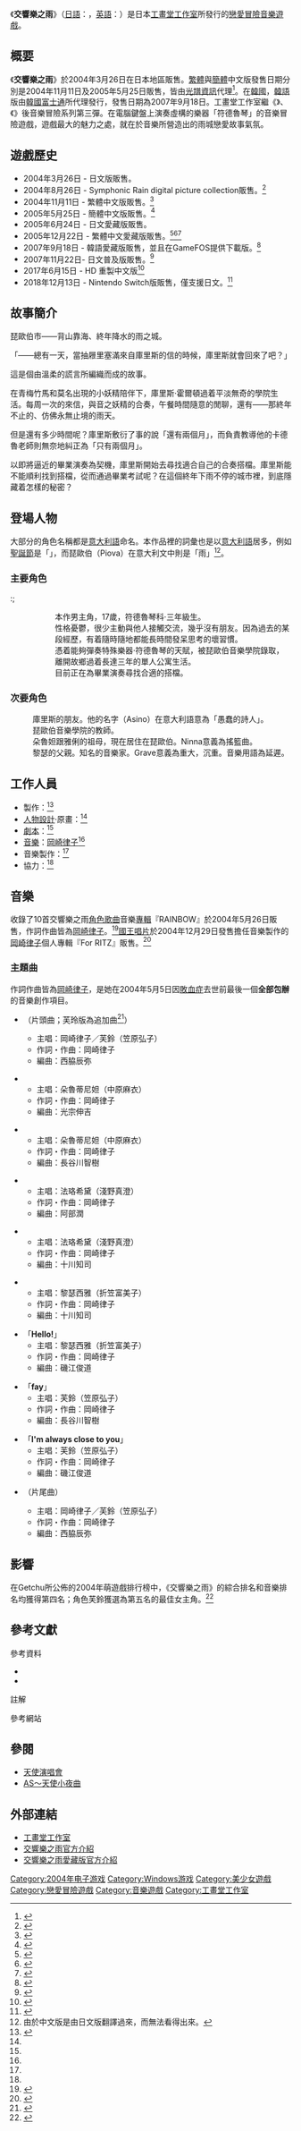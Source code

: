 {{Infobox animanga/Headerofja
|標題= 交響樂之雨
|圖像= SymphonicRainCover.png
|尺寸= 220px
|說明= 交響樂之雨愛藏版遊戲封面
|日文名稱= シンフォニック＝レイン
|英文名稱= Symphonic Rain
|假名= 
|羅馬字= Shinfonikku Rein
|類型= 戀愛冒險遊戲
}}
{{Infobox animanga/Game
|標題= 
|遊戲類型= [[冒險遊戲|冒險遊戲]]、[[音樂遊戲|音樂遊戲]]
|使用平臺= [[Microsoft_Windows|Windows]]98/98SE/2000/Me/XP
|最低配備= [[Intel|Intel]] [[Pentium_III|Pentium III]] 800 MHz<br />128MB [[記憶體|記憶體]]([[RAM|RAM]])<br />1.5 [[GB|GB]] [[硬碟|硬碟]]空間
|推薦配備= 
|遊戲引擎= 
|修正檔= 
|開發團隊= {{flagicon|Japan}} [[工畫堂工作室|工畫堂工作室]]
|代理商= {{flagicon|Japan}} [[工畫堂工作室|工畫堂工作室]]<br />{{flagicon|Taiwan}} {{flagicon|Hong Kong}} {{flagicon|China}} [[光譜資訊|光譜資訊]]<br />{{flagicon|South Korea}} [[富士通|韓國富士通]]
|製作人= 
|監製= 
|腳本= 
|人物設定= [[Siro|しろ]]
|音樂= [[岡崎律子|岡崎律子]]
|媒體= [[DVD-ROM|DVD-ROM]] x1、[[CD-ROM|CD-ROM]] x2
|遊戲人數= 1人
|發售日= {{flagicon|Japan}} 2004年3月26日<br />{{flagicon|Taiwan}} {{flagicon|Hong Kong}}  2004年11月11日<br />{{flagicon|China}} 2005年5月25日<br />{{flagicon|Japan}}  2005年6月24日<small>（愛藏版）</small><br />{{flagicon|Taiwan}} {{flagicon|Hong Kong}}  2005年12月22日<small>（愛藏版）</small><br />{{flagicon|South Korea}} 2007年9月18日<small>（愛藏版、下載版）</small><br />{{flagicon|Japan}} 2007年11月22日<small>（普及版）</small>
|啟用時期= 
|售價= [[日幣|日幣]]9240圓（含稅）
|銷售數量= 
|對象年齡= 全年齡
|周邊界面= 
|內容圖片= 
|名字變更= 不可以
|結局數= 9
|記錄檔數= 99
|記錄檔容量= 
|快速記錄= 無
|快速讀取= 無
|繼續遊戲= 
|畫面尺寸= 640×480
|全螢幕表示模式= 有
|音樂形式= [[PCM|Real PCM]]、OKI ADPCM
|角色配音= 有
|訊息回顧= 有
|CG模式= 有
|音樂模式= 有
|回憶模式= 無
|訊息略過= 有
|自動模式= 有
|其他= 
}}
{{Infobox animanga/Footerofja}}
《'''交響樂之雨'''》（[[日語|日語]]：{{lang|ja|2=シンフォニック＝レイン}}，[[英語|英語]]：{{lang|en|Symphonic Rain}}）是日本[[工畫堂工作室|工畫堂工作室]]所發行的[[戀愛冒險遊戲|戀愛冒險]][[音樂遊戲|音樂遊戲]]。

== 概要 ==
《'''交響樂之雨'''》於2004年3月26日在日本地區販售。[[繁體|繁體]]與[[簡體|簡體]]中文版發售日期分別是2004年11月11日及2005年5月25日販售，皆由[[光譜資訊|光譜資訊]]代理<ref>{{cite web|url=http://gnn.gamer.com.tw/5/16955.html|title=日本岡崎律子音樂新作《交響樂之雨》即將上市|date=2004年9月20日|publisher=[[巴哈姆特電玩資訊站|巴哈姆特電玩資訊站]]|accessdate=2014-11-13|language=zh-hant|archive-date=2017-09-25|archive-url=https://web.archive.org/web/20170925132649/https://gnn.gamer.com.tw/5/16955.html|dead-url=no}}</ref>。在[[韓國|韓國]]，[[韓語|韓語]]版由[[富士通|韓國富士通]]所代理發行，發售日期為2007年9月18日。工畫堂工作室繼《{{nihongo|[[天使演唱會|天使演唱會]]|エンジェリック・コンサート}}》、《{{nihongo|[[AS～天使小夜曲|AS～天使小夜曲]]|AS～エンジェリックセレナーデ}}》後音樂冒險系列第三彈。在電腦鍵盤上演奏虛構的樂器「符德魯琴」的音樂冒險遊戲，遊戲最大的魅力之處，就在於音樂所營造出的雨城戀愛故事氣氛。

== 遊戲歷史 ==
* 2004年3月26日 - 日文版販售。
* 2004年8月26日 - Symphonic Rain digital picture collection販售。<ref>{{cite web|url=http://www.amazon.co.jp/dp/B0002WTLLA/|title=Symphonic Rain digital picture collection|publisher=[[日本亞馬遜|日本亞馬遜]]|accessdate=2013年8月31日|language=ja|archive-date=2022年3月13日|archive-url=https://web.archive.org/web/20220313005223/https://www.amazon.co.jp/dp/B0002WTLLA/}}</ref>
* 2004年11月11日 - 繁體中文版販售。<ref>{{cite web |archiveurl=https://web.archive.org/web/20060623064225/http://newodin.gamer.com.tw/6/7356.html |url=http://newodin.gamer.com.tw/6/7356.html |title=PC 交響樂之雨 中文版 |publisher=巴哈姆特電玩資訊站 |archivedate=2006年6月23日 |accessdate=2014年11月13日 |language=zh-hant |deadurl=yes }}</ref>
* 2005年5月25日 - 簡體中文版販售。<ref>{{cite web|url=http://games.sina.com.cn/j/n/2005-05-30/1411107395.shtml|title=《交响乐之雨》简体中文版5月25日上市_新浪游戏|date=2005年5月30日|publisher=新浪网|accessdate=2008-06-15|language=zh-hans|archive-date=2016-03-04|archive-url=https://web.archive.org/web/20160304083705/http://games.sina.com.cn/j/n/2005-05-30/1411107395.shtml|dead-url=no}}</ref>
* 2005年6月24日 - 日文愛藏版販售。
* 2005年12月22日 - 繁體中文愛藏版販售。<ref>{{cite web|url=http://gnn.gamer.com.tw/6/21466.html|title=光譜將推出《交響樂之雨》愛藏版|date=2005年10月12日|publisher=巴哈姆特電玩資訊站|accessdate=2008-06-15|language=zh-hant|archive-date=2016-03-04|archive-url=https://web.archive.org/web/20160304060749/http://gnn.gamer.com.tw/6/21466.html|dead-url=no}}</ref><ref>{{cite web|url=http://gnn.gamer.com.tw/0/21930.html|title=《交響樂之雨》愛藏版 追加琵歐伯音樂學院校徽|date=2005年11月24日|publisher=巴哈姆特電玩資訊站|accessdate=2008-06-15|language=zh-hant|archive-date=2016-03-04|archive-url=https://web.archive.org/web/20160304023728/http://gnn.gamer.com.tw/0/21930.html|dead-url=no}}</ref><ref>{{cite web |archiveurl=https://web.archive.org/web/20070819204228/http://www.oc-gamer.com/article/0512/readgoodarticle.asp?id=1827 |url=http://www.oc-gamer.com/article/0512/readgoodarticle.asp?id=1827 |title=交響樂之雨愛藏版～芙鈴誕生-Game!遊戲者天堂 |date=2005年12月20日 |publisher=巴哈姆特電玩資訊站 |archivedate=2007年8月19日 |accessdate=2014年11月13日 |language=zh-hant |deadurl=yes }}</ref>
* 2007年9月18日 - 韓語愛藏版販售，並且在GameFOS提供下載版。<ref>{{cite web |archiveurl=https://web.archive.org/web/20080831094741/http://www.gamefos.co.kr/download/download_detail.asp?p_code=9 |url=http://www.gamefos.co.kr/download/download_detail.asp?p_code=9 |script-title=ko:GameFOS（게임포스） |archivedate=2008年8月31日 |accessdate=2014年7月21日 |language=ko |deadurl=yes }}</ref>
* 2007年11月22日- 日文普及版販售。<ref>{{cite web |url=http://www.amazon.co.jp/dp/B000YJ8NG0/|script-title=ja:シンフォニック=レイン 普及版|publisher=日本亞馬遜|accessdate=2013年8月27日|language=ja}}</ref>
* 2017年6月15日 - HD 重製中文版<ref>{{cite web|url=https://gnn.gamer.com.tw/1/147051.html|title=《交響樂之雨》HD 重製中文版 6 月 15 日上市|publisher=巴哈姆特電玩資訊站|accessdate=2019年12月8日|archive-date=2018年1月2日|archive-url=https://web.archive.org/web/20180102132326/https://gnn.gamer.com.tw/1/147051.html|dead-url=no}}</ref>
* 2018年12月13日 - Nintendo Switch版販售，僅支援日文。<ref>{{cite web|url=https://ec.nintendo.com/JP/ja/titles/70010000015356|script-title=ja:シンフォニック＝レイン|publisher=[[任天堂|任天堂]]|accessdate=2019年12月8日|language=ja|archive-date=2020年9月22日|archive-url=https://web.archive.org/web/20200922081656/https://ec.nintendo.com/JP/ja/titles/70010000015356|dead-url=no}}</ref>

== 故事簡介 ==
琵歐伯市——背山靠海、終年降水的雨之城。

「——總有一天，當抽屜里塞滿來自庫里斯的信的時候，庫里斯就會回來了吧？」

這是個由溫柔的謊言所編織而成的故事。

在青梅竹馬和莫名出現的小妖精陪伴下，庫里斯·霍爾頓過着平淡無奇的學院生活。每周一次的來信，與音之妖精的合奏，午餐時間隨意的閒聊，還有——那終年不止的、仿佛永無止境的雨天。

但是還有多少時間呢？庫里斯敷衍了事的說「還有兩個月」，而負責教導他的卡德魯老師則無奈地糾正為「只有兩個月」。

以即將逼近的畢業演奏為契機，庫里斯開始去尋找適合自己的合奏搭檔。庫里斯能不能順利找到搭檔，從而通過畢業考試呢？在這個終年下雨不停的城市裡，到底隱藏着怎樣的秘密？

== 登場人物 ==
大部分的角色名稱都是[[意大利語|意大利語]]命名。本作品裡的詞彙也是以[[意大利語|意大利語]]居多，例如[[聖誕節|聖誕節]]是「{{lang|it|Natale}}」，而琵歐伯（Piova）在意大利文中則是「雨」<ref group="注">由於中文版是由日文版翻譯過來，而無法看得出來。</ref>。

=== 主要角色 ===

:;{{nihongo|庫里斯·霍爾頓|クリス・ヴェルティン|Chris Velding|配音員：[[宮下道央|宮下道央]]（僅在Al Fine篇有配音。）}}
:: 本作男主角，17歲，符德魯琴科·三年級生。
:: 性格憂鬱，很少主動與他人接觸交流，幾乎沒有朋友。因為過去的某段經歷，有着隨時隨地都能長時間發呆思考的壞習慣。
:: 憑着能夠彈奏特殊樂器·符德魯琴的天賦，被琵歐伯音樂學院錄取，離開故鄉過着長達三年的單人公寓生活。
:: 目前正在為畢業演奏尋找合適的搭檔。
:; {{nihongo|朵魯蒂尼妲·費瑞（朵魯妲）|トルティニタ·フィーネ|Tortinita Fine|配音員：[[中原麻衣|中原麻衣]]<ref name="Character">{{cite web|url=http://www.kogado.com/sw/contents/kuroneko/sr/index.htm|title=Character|publisher=[[工畫堂工作室|工畫堂工作室]]|accessdate=2019年12月8日|language=ja|archive-date=2021年1月3日|archive-url=https://web.archive.org/web/20210103143541/http://www.kogado.com/sw/contents/kuroneko/sr/index.htm|dead-url=no}}</ref>}}
:: 本作女主角，17歲，聲樂科·三年級生。雅琍耶妲·費瑞的雙胞胎妹妹，同時也是庫里斯的青梅竹馬。
:: 剛毅幹練，意志堅定，曾被阿璽諾評定為「可怕的女人」。
:: 和雙胞胎姐姐同樣喜歡着庫里斯，而庫里斯本人也對此有所自覺，並相互保持着某種距離。為了守護庫里斯，她仔仔細細的編織着一個又一個的謊言，但這種行為讓她痛苦不已。
:: 遊戲片尾曲「總是微笑着」和「即使淚流滿面」分別對應朵魯妲兩個結局的不同意義。在Al Fine模式里，我們可以用朵魯妲的視角來體會到她那屢受煎熬的內心。
:: 朵魯妲的全名（Tortinita Fine）來源於音樂用語「Al Fine」，意為結束。暗示主線劇情悲傷的結局。
:; {{nihongo|雅琍耶妲·費瑞（雅琍）|アリエッタ·フィーネ|Arietta Fine|配音員：中原麻衣<ref name="Character"/>}}
:: 17歲，朵魯蒂尼妲的雙胞胎姐姐，同時也是庫里斯的戀人。從信中可以得知，目前她在故鄉里以一名麵包店學徒的身份勞碌中。
:: 憑藉一周一次的來信，與庫里斯和朵魯妲保持着聯繫。
:: 雅琍耶妲（Arietta）的名字亦來源於音樂術語「Al Fine」。
:; {{nihongo|芙鈴|フォーニ|Phorni|配音員：[[笠原弘子|笠原弘子]]<ref name="Character"/>}}
:: 住在庫里斯居住公寓的音之[[小仙子|妖精]]（自稱）。身高14cm，僅有巴掌一般大小。
:: 一開始沒有名字（自稱），於是庫里斯根據符德魯琴上的「Symphonic」字樣給她起名為Phorni（芙鈴）。
:: 除了庫里斯，無人能察覺到芙鈴的存在，庫里斯甚至一度認為這只是他疲勞過度而產生的幻覺。但故事中暗示其他人亦能感知到芙鈴的歌聲。
:: 擅長唱歌，喜歡纏著庫里斯合奏，甚至與庫里斯約定好每個星期天晚上都要合奏一次。
:: 由於長年待在房間不出的緣故，對外界的細微事物都覺得很新鮮，常常要求庫里斯說說在校園裡發生的瑣碎小事。
:: 芙鈴的主題曲「I'm always close to you」（我一直都在你的身邊）也暗示故事的最終結局。
:: 芙鈴的名字（Phorni），交響樂術語。代表調和之聲。
:; {{nihongo|法珞希黛·佛瑟多（法珞）|ファルシータ·フォーセット|Falsita Fawcett|配音員：[[浅野真澄|淺野真澄]]<ref name="Character"/>}}
:: 17歳，聲樂科·三年級生，萬能型的原學生會長，唱功一流，容貌秀麗，待人溫柔。對於別人的委託即使感到為難，也從不拒絕。
:: 在法珞線可以隱隱約約的察覺出她工於心計的言行。因為庫里斯對自己的病情一無所知，她所創作的歌曲「雨的幻影」，可以說是法珞為了打動庫里斯而做的，帶有強烈的功利色彩，但是可能連法珞自己都沒有想到，這首完全可以說是偽善欺騙的作品，卻恰恰是她內心變化最真實的寫照。
:: 她的名字（Falsita），原意為[[謊言|謊言]]，偽善者，暗示她的真實面貌。
:: 「雨的幻影」中的一段歌詞「Look at me listen to me」也揭示法珞希望有人能理解自己。
:; {{nihongo|黎瑟西雅·帢薩里利（黎瑟）|リセルシア·チェザリーニ|Liselsia Cesarini|配音員：[[折笠富美子|折笠富美子]]<ref name="Character"/>}}
:: 15歲，符德魯琴科·一年級生。與通過努力來提升技藝的法珞不同，黎瑟天生就同時擁有歌唱和彈奏符德魯琴的才華，但其身為貴族的父親古拉衛為了家業，只看重她的彈奏才能，嚴禁她練習歌唱。
:: 由於家教和謠言的關係，顯得相當怕生，沒有朋友，喜歡待在沒有人的舊校舍里獨自唱歌。
:: 黎瑟的主題曲「Lyceenne」原本為其父親寫給妻子的情歌，但不知情的黎瑟將其改編後變成對「明天」的希望和憧憬：「無論今天怎樣，新的一天總會到來；即使是在夜空中，也有星光閃爍。」
:: 官方小說《こんな空の下で》（在這片天空下），是唯一一個專門為該角色創作的後續劇情小說。

=== 次要角色 ===

; {{nihongo|阿璽諾|アーシノ·アルティエーレ|Asino|配音員：渡邊隼人<ref name="Character"/>}}
: 庫里斯的朋友。他的名字（Asino）在意大利語意為「愚蠢的詩人」。
; {{nihongo|卡德魯|コーデル·ベルドナーシェ|Cordell|配音員：[[淺川悠|淺川悠]]<ref name="Character"/>}}
: 琵歐伯音樂學院的教師。
; {{nihongo|琳娜·費瑞|ニンナ·フィーネ|Ninna Fine|配音員：和田みちる<ref name="Character"/>}}
: 朵魯妲跟雅俐的祖母，現在居住在琵歐伯。Ninna意義為搖籃曲。
; {{nihongo|古拉衛·帢薩里利|グラーヴェ·チェザリーニ|Grave Cesarini|配音員：永野廣一<ref name="Character"/>}}
: 黎瑟的父親。知名的音樂家。Grave意義為重大，沉重。音樂用語為延遲。

== 工作人員 ==
* 製作：{{lang|ja|くろねこさんちーむ}}<ref name="sr-staff">{{cite web|url=http://www.kogado.com/html/kuroneko/sr/staff/staff.htm|title=Staff|publisher=工畫堂工作室|accessdate=2008-06-11|language=ja|archive-date=2004-10-18|archive-url=https://web.archive.org/web/20041018082928/http://www.kogado.com/html/kuroneko/sr/staff/staff.htm|dead-url=no}}</ref>
* [[人物設計|人物設計]]·原畫：{{lang|ja|しろ}}<ref name="sr-staff"/>
* [[劇本|劇本]]：{{lang|ja|シナリオライターズ Q’tron}}<ref name="sr-staff"/>
* [[音樂|音樂]]：[[岡崎律子|岡崎律子]]<ref name="sr-staff"/>
* 音樂製作：{{lang|ja|コピーライツバンク株式会社}}<ref name="sr-staff"/>
* 協力：{{lang|ja|キングレコード株式会社}}<ref name="sr-staff"/>

==音樂==
收錄了10首交響樂之雨[[角色歌曲|角色歌曲]]音樂[[專輯|專輯]]『RAINBOW』於2004年5月26日販售，作詞作曲皆為[[岡崎律子|岡崎律子]]。<ref>{{cite web|url=http://www.amazon.co.jp/dp/B0001Z2ZX4/|script-title=ja:シンフォニックレイン ボーカルアルバム「RAINBOW」（Soundtrack）|publisher=日本亞馬遜|accessdate=2013年8月31日|language=ja|archive-date=2022年1月31日|archive-url=https://web.archive.org/web/20220131042120/https://www.amazon.co.jp/dp/B0001Z2ZX4/}}</ref>[[國王唱片|國王唱片]]於2004年12月29日發售擔任音樂製作的[[岡崎律子|岡崎律子]]個人專輯『For RITZ』販售。<ref>{{cite web|url=http://www.amazon.co.jp/dp/B000244SSO/|title=For RITZ|publisher=日本亞馬遜|accessdate=2013年8月31日|language=ja|archive-date=2021年5月4日|archive-url=https://web.archive.org/web/20210504061417/https://www.amazon.co.jp/dp/B000244SSO}}</ref>

===主題曲===
作詞作曲皆為[[岡崎律子|岡崎律子]]，是她在2004年5月5日因[[敗血症|敗血症]]去世前最後一個'''全部包辦'''的音樂創作項目。

* {{nihongo|「'''天空的彼端'''」|空の向こうに}}（片頭曲；芙玲版為追加曲<ref>{{cite web|url=http://gnn.gamer.com.tw/8/18448.html|title=《交響樂之雨》最到新追加曲 即將開放台灣玩家下載|date=2005年1月7日|publisher=巴哈姆特電玩資訊站|accessdate=2008-06-15|language=zh-hant|archive-date=2016-03-04|archive-url=https://web.archive.org/web/20160304085037/http://gnn.gamer.com.tw/8/18448.html|dead-url=no}}</ref>）
**主唱：岡崎律子／芙鈴（笠原弘子）
**作詞・作曲：岡崎律子
**編曲：西脇辰弥

* {{nihongo|「'''秘密'''」|秘密}}
**主唱：朵魯蒂尼妲（中原麻衣）
**作詞・作曲：岡崎律子
**編曲：光宗伸吉

* {{nihongo|「'''總是微笑'''」|いつでも微笑みを}}
**主唱：朵魯蒂尼妲（中原麻衣）
**作詞・作曲：岡崎律子
**編曲：長谷川智樹

* {{nihongo|「'''雨的幻影'''」|雨のmusique}}
**主唱：法珞希黛（淺野真澄）
**作詞・作曲：岡崎律子
**編曲：阿部潤

* {{nihongo|「'''旋律'''」|メロディー}}
**主唱：法珞希黛（淺野真澄）
**作詞・作曲：岡崎律子
**編曲：十川知司

* {{nihongo|「'''Lyceenne'''」|リセエンヌ}}
**主唱：黎瑟西雅（折笠富美子）
**作詞・作曲：岡崎律子
**編曲：十川知司

* 「'''Hello!'''」
**主唱：黎瑟西雅（折笠富美子）
**作詞・作曲：岡崎律子
**編曲：磯江俊道

* 「'''fay'''」
**主唱：芙鈴（笠原弘子）
**作詞・作曲：岡崎律子
**編曲：長谷川智樹

* 「'''I'm always close to you'''」
**主唱：芙鈴（笠原弘子）
**作詞・作曲：岡崎律子
**編曲：磯江俊道

* {{nihongo|「'''即使淚流滿面'''」|涙がほおを流れても}}（片尾曲）
**主唱：岡崎律子／芙鈴（笠原弘子）
**作詞・作曲：岡崎律子
**編曲：西脇辰弥

==影響==
在Getchu所公佈的2004年萌遊戲排行榜中，《交響樂之雨》的綜合排名和音樂排名均獲得第四名；角色芙鈴獲選為第五名的最佳女主角。<ref>{{cite web|url=http://www.getchu.com/pc/rank.phtml|script-title=ja:2004年MOEゲーランキング|publisher=Getchu.com|accessdate=2014年6月18日|language=ja|archive-date=2014年7月15日|archive-url=https://web.archive.org/web/20140715070257/http://www.getchu.com/pc/rank.phtml|dead-url=no}}</ref>

== 參考文獻 ==
<div class="references-small">
;參考資料
*{{Cite web|url=http://www.getchu.com/soft.phtml?id=44021|script-title=ja:シンフォニック＝レイン DVD 初回限定版(工画堂スタジオ)|publisher=Getchu.com|accessdate=2015年2月28日|language=ja|archive-date=2019年7月29日|archive-url=https://web.archive.org/web/20190729105928/http://www.getchu.com/soft.phtml?id=44021|dead-url=no}}
*{{Cite web|url=http://www.getchu.com/soft.phtml?id=179621|script-title=ja:シンフォニック＝レイン　愛蔵版 (工画堂スタジオ)|publisher=Getchu.com|accessdate=2015年2月28日|language=ja|archive-date=2020年9月22日|archive-url=https://web.archive.org/web/20200922115323/http://www.getchu.com/soft.phtml?id=179621|dead-url=no}}
;註解
{{reflist|group="注"}}
;參考網站
<references />
</div>

== 參閱 ==
*[[天使演唱會|天使演唱會]]
*[[AS～天使小夜曲|AS～天使小夜曲]]

== 外部連結 ==
*[http://www.kogado.com/ 工畫堂工作室]{{Wayback|url=http://www.kogado.com/ |date=20041119064257 }}{{ja icon}}
*[http://www.kogado.com/html/kuroneko/sr/index.htm 交響樂之雨官方介紹] {{Wayback|url=http://www.kogado.com/html/kuroneko/sr/index.htm |date=20140908083146 }}{{ja icon}}
*[http://www.kogado.com/html/kuroneko/sraz/index.htm 交響樂之雨愛藏版官方介紹] {{Wayback|url=http://www.kogado.com/html/kuroneko/sraz/index.htm |date=20140908083136 }}{{ja icon}}

{{工畫堂}}

{{DEFAULTSORT:Symphonic Rain}}
[[Category:2004年电子游戏|Category:2004年电子游戏]]
[[Category:Windows游戏|Category:Windows游戏]]
[[Category:美少女遊戲|Category:美少女遊戲]]
[[Category:戀愛冒險遊戲|Category:戀愛冒險遊戲]]
[[Category:音樂遊戲|Category:音樂遊戲]]
[[Category:工畫堂工作室|Category:工畫堂工作室]]